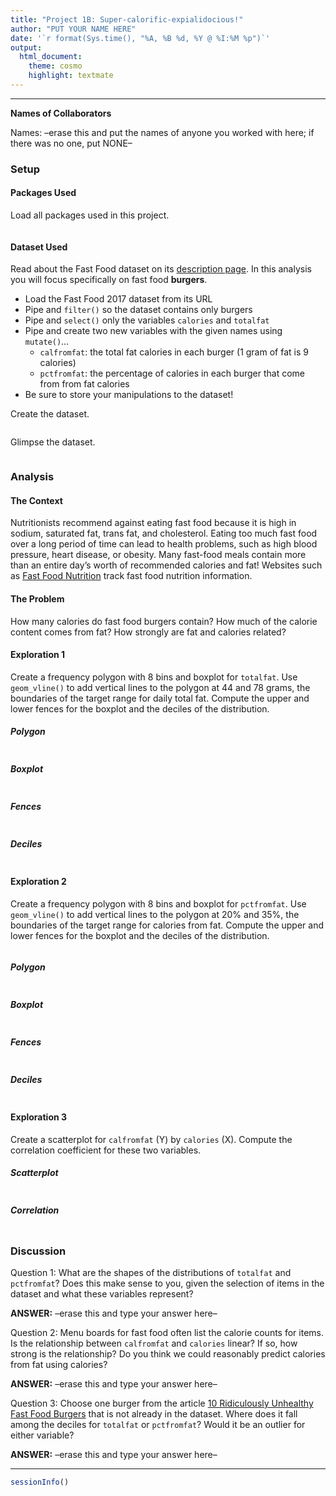 ```yaml
---
title: "Project 1B: Super-calorific-expialidocious!"
author: "PUT YOUR NAME HERE"
date: '`r format(Sys.time(), "%A, %B %d, %Y @ %I:%M %p")`'
output: 
  html_document: 
    theme: cosmo
    highlight: textmate
---
```

<hr>

**Names of Collaborators**

Names: --erase this and put the names of anyone you worked with here; if there was no one, put NONE--

### Setup

#### Packages Used

Load all packages used in this project.

```r

```

#### Dataset Used

Read about the Fast Food dataset on its [description page](https://stat-jet-asu.github.io/Datasets/InstructorDescriptions/fastfood2017.html). In this analysis you will focus specifically on fast food **burgers**.  

* Load the Fast Food 2017 dataset from its URL
* Pipe and `filter()` so the dataset contains only burgers
* Pipe and `select()` only the variables `calories` and `totalfat`
* Pipe and create two new variables with the given names using `mutate()`...
    * `calfromfat`: the total fat calories in each burger (1 gram of fat is 9 calories)
    * `pctfromfat`: the percentage of calories in each burger that come from from fat calories
* Be sure to store your manipulations to the dataset!

Create the dataset.

```r

```

Glimpse the dataset.

```r

```

### Analysis

#### **The Context**

Nutritionists recommend against eating fast food because it is high in sodium, saturated fat, trans fat, and cholesterol. Eating too much fast food over a long period of time can lead to health problems, such as high blood pressure, heart disease, or obesity. Many fast-food meals contain more than an entire day's worth of recommended calories and fat! Websites such as [Fast Food Nutrition](https://fastfoodnutrition.org/) track fast food nutrition information.

#### **The Problem**

How many calories do fast food burgers contain? How much of the calorie content comes from fat? How strongly are fat and calories related?

#### **Exploration 1**

Create a frequency polygon with 8 bins and boxplot for `totalfat`. Use `geom_vline()` to add vertical lines to the polygon at 44 and 78 grams, the boundaries of the target range for daily total fat. Compute the upper and lower fences for the boxplot and the deciles of the distribution. 

##### Polygon

```r

```

##### Boxplot

```r

```

##### Fences

```r

```

##### Deciles

```r

```

#### **Exploration 2**

Create a frequency polygon with 8 bins and boxplot for `pctfromfat`. Use `geom_vline()` to add vertical lines to the polygon at 20% and 35%, the boundaries of the target range for calories from fat. Compute the upper and lower fences for the boxplot and the deciles of the distribution. 

```r

```

##### Polygon

```r

```

##### Boxplot

```r

```

##### Fences

```r

```

##### Deciles

```r

```

#### **Exploration 3**

Create a scatterplot for `calfromfat` (Y) by `calories` (X). Compute the correlation coefficient for these two variables.

##### Scatterplot

```r

```

##### Correlation

```r

```

### Discussion

Question 1: What are the shapes of the distributions of `totalfat` and `pctfromfat`? Does this make sense to you, given the selection of items in the dataset and what these variables represent?

**ANSWER:** --erase this and type your answer here--

Question 2: Menu boards for fast food often list the calorie counts for items. Is the relationship between `calfromfat` and `calories` linear? If so, how strong is the relationship? Do you think we could reasonably predict calories from fat using calories?

**ANSWER:** --erase this and type your answer here--

Question 3: Choose one burger from the article [10 Ridiculously Unhealthy Fast Food Burgers](https://www.thestreet.com/markets/10-ridiculously-unhealthy-fast-food-burgers-12854441) that is not already in the dataset. Where does it fall among the deciles for `totalfat` or `pctfromfat`? Would it be an outlier for either variable?

**ANSWER:** --erase this and type your answer here--

<hr>
```r
sessionInfo()
```
